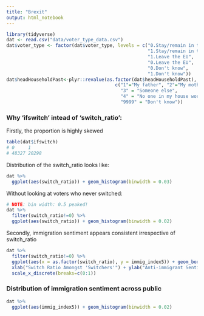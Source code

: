 ```yaml
---
title: "Brexit"
output: html_notebook
---
```



```r
library(tidyverse)
dat <- read.csv("data/voter_type_data.csv")
dat$voter_type <- factor(dat$voter_type, levels = c("0.Stay/remain in the EU", 
                                                    "1.Stay/remain in the EU", 
                                                    "1.Leave the EU",
                                                    "0.Leave the EU",
                                                    "0.Don't know",
                                                    "1.Don't know"))
dat$headHouseholdPast<-plyr::revalue(as.factor(dat$headHouseholdPast), 
                                        c("1"="My father", "2"="My mother", 
                                          "3" = "Someone else",
                                          "4" = "No one in my house worked",
                                          "9999" = "Don't know"))
```
### Why 'ifswitch' intead of 'switch_ratio':
Firstly, the proportion is highly skewed
```r
table(dat$ifswitch)
# 0     1 
# 48327 20298 
```

Distribution of the switch_ratio looks like:
```r
dat %>%
  ggplot(aes(switch_ratio)) + geom_histogram(binwidth = 0.03)
```

Without looking at voters who never switched:
```r
# NOTE: bin width: 0.5 peaked!
dat %>%
  filter(switch_ratio!=0) %>%
  ggplot(aes(switch_ratio)) + geom_histogram(binwidth = 0.02)
```

Secondly, immigration sentiment appears consistent irrespective of switch_ratio

```r
dat %>%
  filter(switch_ratio!=0) %>%
  ggplot(aes(x = as.factor(switch_ratio), y = immig_index5)) + geom_boxplot() +
  xlab("Switch Ratio Amongst 'Switchers'") + ylab("Anti-immigrant Sentiment Index")+
  scale_x_discrete(breaks=c(0:1))
```

### Distribution of immigration sentiment across public
```R

dat %>%
  ggplot(aes(immig_index5)) + geom_histogram(binwidth = 0.02)
```


